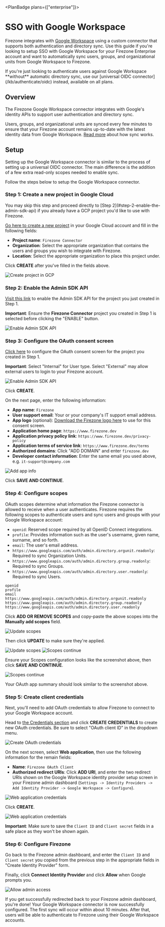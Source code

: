 
<PlanBadge plans={["enterprise"]}>

# SSO with Google Workspace

</PlanBadge>

Firezone integrates with [Google Workspace](https://workspace.google.com) using
a custom connector that supports both authentication and directory sync. Use
this guide if you're looking to setup SSO with Google Workspace for your
Firezone Enterprise account and want to automatically sync users, groups, and
organizational units from Google Workspace to Firezone.

<Alert color="info">
  If you're just looking to authenticate users against Google Workspace
  **without** automatic directory sync, use our [universal OIDC
  connector](/kb/authenticate/oidc) instead, available on all plans.
</Alert>

## Overview

The Firezone Google Workspace connector integrates with Google's identity APIs
to support user authentication and directory sync.

Users, groups, and organizational units are synced every few minutes to ensure
that your Firezone account remains up-to-date with the latest identity data from
Google Workspace. [Read more](/kb/authenticate/directory-sync) about how sync
works.

## Setup

Setting up the Google Workspace connector is similar to the process of setting
up a universal OIDC connector. The main difference is the addition of a few
extra read-only scopes needed to enable sync.

Follow the steps below to setup the Google Workspace connector.

### Step 1: Create a new project in Google Cloud

<Alert color="info">
  You may skip this step and proceed directly to [Step
  2](#step-2-enable-the-admin-sdk-api) if you already have a GCP project you'd
  like to use with Firezone.
</Alert>

[Go here to create a new project](https://console.cloud.google.com/projectcreate)
in your Google Cloud account and fill in the following fields:

- **Project name**: `Firezone Connector`
- **Organization**: Select the appropriate organization that contains the users
  and groups you wish to integrate with Firezone.
- **Location**: Select the appropriate organization to place this project under.

Click **CREATE** after you've filled in the fields above.

<Link
  href="/images/kb/authenticate/google/gcp-create-project.png"
  target="_blank"
>
  <Image
    src="/images/kb/authenticate/google/gcp-create-project.png"
    alt="Create project in GCP"
    width={1200}
    height={1200}
  />
</Link>

### Step 2: Enable the Admin SDK API

[Visit this link](https://console.cloud.google.com/apis/library/admin.googleapis.com)
to enable the Admin SDK API for the project you just created in Step 1.

**Important**: Ensure the **Firezone Connector** project you created in Step 1
is selected before clicking the "ENABLE" button.

<Link
  href="/images/kb/authenticate/google/gcp-enable-admin-api.png"
  target="_blank"
>
  <Image
    src="/images/kb/authenticate/google/gcp-enable-admin-api.png"
    alt="Enable Admin SDK API"
    width={1200}
    height={1200}
  />
</Link>

### Step 3: Configure the OAuth consent screen

[Click here](https://console.cloud.google.com/apis/credentials/consent) to
configure the OAuth consent screen for the project you created in Step 1.

**Important**: Select "Internal" for User type. Select "External" may allow
external users to login to your Firezone account.

<Link
  href="/images/kb/authenticate/google/gcp-oauth-consent-screen.png"
  target="_blank"
>
  <Image
    src="/images/kb/authenticate/google/gcp-oauth-consent-screen.png"
    alt="Enable Admin SDK API"
    width={1200}
    height={1200}
  />
</Link>

Click **CREATE**.

On the next page, enter the following information:

- **App name**: `Firezone`
- **User support email**: Your or your company's IT support email address.
- **App logo** (optional):
  [Download the Firezone logo here](/images/kb/authenticate/google/gcp-oauth-screen-logo.png)
  to use for this consent screen.
- **Application home page**: `https://www.firezone.dev`
- **Application privacy policy link**: `https://www.firezone.dev/privacy-policy`
- **Application terms of service link**: `https://www.firezone.dev/terms`
- **Authorized domains**: Click "ADD DOMAIN" and enter `firezone.dev`
- **Developer contact information**: Enter the same email you used above, e.g.
  `it-support@company.com`

<Link
  href="/images/kb/authenticate/google/gcp-oauth-screen-2.png"
  target="_blank"
>
  <Image
    src="/images/kb/authenticate/google/gcp-oauth-screen-2.png"
    alt="Add app info"
    width={1200}
    height={1200}
  />
</Link>

Click **SAVE AND CONTINUE**.

### Step 4: Configure scopes

OAuth scopes determine what information the Firezone connector is allowed to
receive when a user authenticates. Firezone requires the following scopes to
authenticate users and sync users and groups with your Google Workspace account:

- `openid`: Reserved scope required by all OpenID Connect integrations.
- `profile`: Provides information such as the user's username, given name,
  surname, and so forth.
- `email`: The user's email address.
- `https://www.googleapis.com/auth/admin.directory.orgunit.readonly`: Required
  to sync Organization Units.
- `https://www.googleapis.com/auth/admin.directory.group.readonly`: Required to
  sync Groups.
- `https://www.googleapis.com/auth/admin.directory.user.readonly`: Required to
  sync Users.

```text
openid
profile
email
https://www.googleapis.com/auth/admin.directory.orgunit.readonly
https://www.googleapis.com/auth/admin.directory.group.readonly
https://www.googleapis.com/auth/admin.directory.user.readonly
```

Click **ADD OR REMOVE SCOPES** and copy-paste the above scopes into the
**Manually add scopes** field.

<Link
  href="/images/kb/authenticate/google/gcp-update-scopes.png"
  target="_blank"
>
  <Image
    src="/images/kb/authenticate/google/gcp-update-scopes.png"
    alt="Update scopes"
    width={1200}
    height={1200}
  />
</Link>

Then click **UPDATE** to make sure they're applied.

<Link
  href="/images/kb/authenticate/google/gcp-update-scopes-2.png"
  target="_blank"
>
  <Image
    src="/images/kb/authenticate/google/gcp-update-scopes-2.png"
    alt="Update scopes"
    width={1200}
    height={1200}
  />
</Link>

<Link
  href="/images/kb/authenticate/google/gcp-scopes-continue.png"
  target="_blank"
>
  <Image
    src="/images/kb/authenticate/google/gcp-scopes-continue.png"
    alt="Scopes continue"
    width={1200}
    height={1200}
  />
</Link>

Ensure your Scopes configuration looks like the screenshot above, then click
**SAVE AND CONTINUE**.

<Link
  href="/images/kb/authenticate/google/gcp-oauth-summary.png"
  target="_blank"
>
  <Image
    src="/images/kb/authenticate/google/gcp-oauth-summary.png"
    alt="Scopes continue"
    width={1200}
    height={1200}
  />
</Link>

Your OAuth app summary should look similar to the screenshot above.

### Step 5: Create client credentials

Next, you'll need to add OAuth credentials to allow Firezone to connect to your
Google Workspace account.

Head to
[the Credentials section](https://console.cloud.google.com/apis/credentials) and
click **CREATE CREDENTIALS** to create new OAuth credentials. Be sure to select
"OAuth client ID" in the dropdown menu.

<Link
  href="/images/kb/authenticate/google/gcp-create-credentials.png"
  target="_blank"
>
  <Image
    src="/images/kb/authenticate/google/gcp-create-credentials.png"
    alt="Create OAuth credentials"
    width={1200}
    height={1200}
  />
</Link>

On the next screen, select **Web application**, then use the following
information for the remain fields:

- **Name**: `Firezone OAuth Client`
- **Authorized redirect URIs**: Click **ADD URI**, and enter the two redirect
  URIs shown on the Google Workspace identity provider setup screen in your
  Firezone admin dashboard
  (`Settings -> Identity Providers -> Add Identity Provider -> Google Workspace -> Configure`).

<Link href="/images/kb/authenticate/google/gcp-creds-web.png" target="_blank">
  <Image
    src="/images/kb/authenticate/google/gcp-creds-web.png"
    alt="Web application credentials"
    width={1200}
    height={1200}
  />
</Link>

Click **CREATE**.

<Link
  href="/images/kb/authenticate/google/gcp-oauth-credentials.png"
  target="_blank"
>
  <Image
    src="/images/kb/authenticate/google/gcp-oauth-credentials.png"
    alt="Web application credentials"
    width={1200}
    height={1200}
  />
</Link>

**Important**: Make sure to save the `Client ID` and `Client secret` fields in a
safe place as they won't be shown again.

### Step 6: Configure Firezone

Go back to the Firezone admin dashboard, and enter the `Client ID` and
`Client secret` you copied from the previous step in the appropriate fields in
"Create Identity Provider" form.

Finally, click **Connect Identity Provider** and click **Allow** when Google
prompts you.

<Link href="/images/kb/authenticate/google/gcp-allow.png" target="_blank">
  <Image
    src="/images/kb/authenticate/google/gcp-allow.png"
    alt="Allow admin access"
    width={400}
    height={400}
    className="mx-auto"
  />
</Link>

If you get successfully redirected back to your Firezone admin dashboard,
you're done! Your Google Workspace connector is now successfully configured.
The first sync will occur within about 10 minutes. After that, users will be
able to authenticate to Firezone using their Google Workspace accounts.
